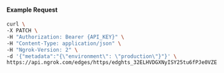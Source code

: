 #### Example Request

```bash
curl \
-X PATCH \
-H "Authorization: Bearer {API_KEY}" \
-H "Content-Type: application/json" \
-H "Ngrok-Version: 2" \
-d '{"metadata":"{\"environment\": \"production\"}"}' \
https://api.ngrok.com/edges/https/edghts_32ELHVDGXNyISY25tu6fPJe0VZE
```
